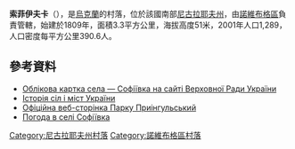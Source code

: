 {{coord|47|41|29|N|32|21|25|E|scale:100000|display=title}}

'''索菲伊夫卡'''（{{lang-uk|Софіївка}}），是[[烏克蘭|烏克蘭]]的村落，位於該國南部[[尼古拉耶夫州|尼古拉耶夫州]]，由[[諾維布格區|諾維布格區]]負責管轄，始建於1809年，面積3.3平方公里，海拔高度51米，2001年人口1,289，人口密度每平方公里390.6人。

==參考資料==
* [http://gska2.rada.gov.ua/pls/z7502/A005?rf7571=22668 Облікова картка села — Софіївка на сайті Верховної Ради України]{{dead link|date=2018年1月 |bot=InternetArchiveBot |fix-attempted=yes }} 
* [http://www.igsu.org.ua/Nikolaevskaja.obl/Novobugskij.rajon/Sofievka.html Історія сіл і міст України]{{dead link|date=2018年4月 |bot=InternetArchiveBot |fix-attempted=yes }}
* [http://pryingul.inf.ua Офіційна веб-сторінка Парку Приінгульський] {{Wayback|url=http://pryingul.inf.ua/ |date=20210120233604 }}
* [http://weather.in.ua/ua/nikolaevskaja/24642 Погода в селі Софіївка] {{Wayback|url=http://weather.in.ua/ua/nikolaevskaja/24642 |date=20160606143220 }}

[[Category:尼古拉耶夫州村落|Category:尼古拉耶夫州村落]]
[[Category:諾維布格區村落|Category:諾維布格區村落]]


{{Mykolaiv-geo-stub}}